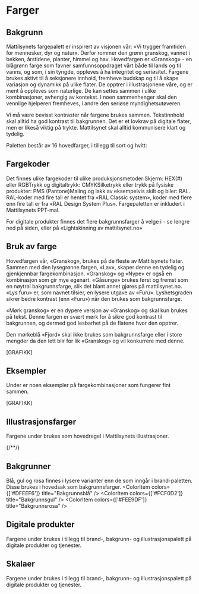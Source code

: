 
<Meta title="Identitet/Farger" />

# Farger

## Bakgrunn

Mattilsynets fargepalett er inspirert av visjonen vår: «Vi trygger framtiden for mennesker, dyr og natur». Derfor rommer den grønn granskog, vannet i bekken, årstidene, planter, himmel og hav. Hovedfargen er «Granskog» - en blågrønn farge som favner samfunnsoppdraget vårt både til lands og til vanns, og som, i sin tyngde, oppleves å ha integritet og seriøsitet. Fargene brukes aktivt til å seksjonere innhold, fremheve budskap og til å skape variasjon og dynamikk på ulike flater. De opptrer i illustrasjonene våre, og er ment å oppleves som naturlige. De kan settes sammen i ulike kombinasjoner, avhengig av kontekst. I noen sammenhenger skal den vennlige hjelperen fremheves, i andre den seriøse myndighetsutøveren.

Vi må være bevisst kontraster når fargene brukes sammen. Tekstinnhold skal alltid ha god kontrast til bakgrunnen. Det er et lovkrav på digitale flater, men er likeså viktig på trykte. Mattilsynet skal alltid kommunisere klart og tydelig. 

Paletten består av 16 hovedfarger, i tillegg til sort og hvitt:
 
<ColorPalette>
  <ColorItem colors={["#054449"]} title="Granskog" subtitle="Logo- og hovedfarge" />
  <ColorItem colors={["#153F7B"]} title="Fjord" subtitle="Skal ikke brukes som bakgrunn" />
  <ColorItem colors={["#DA573B"]} title="Rognebær" subtitle="Skal ikke brukes som bakgrunn" />
  <ColorItem colors={["#F9CC76"]} title="Sommerdag" subtitle="Brukes mest til beredskap" />
  <ColorItem colors={["#68B096"]} title="Furu" />
  <ColorItem colors={["#9ECCED"]} title="Himmel" />
  <ColorItem colors={["#F9C4AA"]} title="Nype" />
  <ColorItem colors={["#F8DE9C"]} title="Solstreif" />
  <ColorItem colors={["#B4CEA0"]} title="Lind" subtitle="Brukes mest til illustrasjon" />
  <ColorItem colors={["#CDE5F2"]} title="Bekk" />
  <ColorItem colors={["#F4ECE6"]} title="Sand" />
  <ColorItem colors={["#FAF6F3"]} title="Gåsunge" subtitle=" Brukes mest til bakgrunn" />
  <ColorItem colors={["#032C30"]} title="Mørk granskog" subtitle="Brukes mest til tekst" />
  <ColorItem colors={["#9BCAB9"]} title="Lys furu" />
  <ColorItem colors={["#E2F1DF"]} title="Lav" subtitle=" Brukes mest til bakgrunn" />
  <ColorItem colors={["#ABE1CD"]} title="Brevann" subtitle=" Brukes i små mengder som popp-farge" />
  <ColorItem colors={["#000000"]} title="Sort" />
  <ColorItem colors={["#ffffff"]} title="Hvit" />
</ColorPalette>

## Fargekoder
Det finnes ulike fargekoder til ulike produksjonsmetoder:Skjerm: HEX(#) eller RGBTrykk og digitaltrykk: CMYKSilketrykk eller trykk på fysiske produkter: PMS (Pantone)Maling og lakk av eksempelvis skilt og biler: RAL. RAL-koder med fire tall er hentet fra «RAL Classic system», koder med flere enn fire tall er fra «RAL Design System Plus».
Fargepaletten er inkludert i Mattilsynets PPT-mal.

For digitale produkter finnes det flere bakgrunnsfarger å velge i - se lengre ned på siden, eller på «Lightskinning av mattilsynet.no»

## Bruk av farge
Hovedfargen vår, «Granskog», brukes på de fleste av Mattilsynets flater. Sammen med den lysegrønne fargen, «Lav», skaper denne en tydelig og gjenkjennbar fargekombinasjon. «Granskog» og «Nype» er også en kombinasjon som gir mye egenart. «Gåsunge» brukes først og fremst som en nøytral bakgrunnsfarge, slik det blant annet gjøres på mattilsynet.no. «Lys furu» er, som navnet tilsier, en lysere utgave av «Furu». Lyshetsgraden sikrer bedre kontrast (enn «Furu») når den brukes som bakgrunnsfarge.

«Mørk granskog» er en dypere versjon av «Granskog» og skal kun brukes på tekst. Denne fargen er svært mørk for å sikre god kontrast til bakgrunnen, og dermed god lesbarhet på de flatene hvor den opptrer.

Den mørkeblå «Fjord» skal ikke brukes som bakgrunnsfarge eller i store mengder da den lett blir for lik «Granskog» og vil konkurrere med denne.

[GRAFIKK]

## Eksempler
Under er noen eksempler på fargekombinasjoner som fungerer fint sammen.

[GRAFIKK]

## Illustrasjonsfarger

Fargene under brukes som hovedregel i Mattilsynets illustrasjoner.

<ColorPalette>
  <ColorItem colors={['#F8E0D8']} title="Hudtone, lysest" />
  <ColorItem colors={['#C58F79']} title="Hudtone, mellom" />
  <ColorItem colors={['#7F433B']} title="Hud og hår, mørk" />
  <ColorItem colors={['#ED9A32']} title="Hår, gylden" />
  <ColorItem colors={['#1E1A28']} title="Hår, mørk" />
  <ColorItem colors={['#1D57AA']} title="Klær, mellomblå" subtitle="Brukes som alternativ til Fjord på mørke flater" />
</ColorPalette>
{/*<Colors :values="[
  { hex: '#F8E0D8', name: 'Hudtone, lysest' },
  { hex: '#C58F79', name: 'Hudtone, mellom' },
  { hex: '#7F433B', name: 'Hud og hår, mørk' },
  { hex: '#ED9A32', name: 'Hår, gylden' },
  { hex: '#1E1A28', name: 'Hår, mørk' },
  { hex: '#1D57AA', name: 'Klær, mellomblå', desc: 'Brukes som alternativ til Fjord på mørke flater' }
]" />*/}

## Bakgrunner

Blå, gul og rosa finnes i lysere varianter enn de som inngår i brand-paletten. Disse brukes i hovedsak som bakgrunnsfarger.
<ColorPalette>
  <ColorItem colors={['#DFEEF6']} title="Bakgrunnsblå" />
  <ColorItem colors={['#FCF0D2']} title="Bakgrunnsgul" />
  <ColorItem colors={['#FEE9DF']} title="Bakgrunnsrosa" />
</ColorPalette>

## Digitale produkter

Fargene under brukes i tillegg til brand-, bakgrunn- og illustrasjonspalett på digitale produkter og tjenester.

<ColorPalette>
  <ColorItem colors={['#3C725E']} title="Mørk furu" />
  <ColorItem colors={['#116E6B']} title="Havdyp" />
  <ColorItem colors={['#92301C']} title="Inforød" />
  <ColorItem colors={['#539D82']} title="Infogrønn" />
  <ColorItem colors={['#F1BE3C']} title="Infogul" />
</ColorPalette>

## Skalaer

Fargene under brukes i tillegg til brand-, bakgrunn- og illustrasjonspalett på digitale produkter og tjenester.

<ColorPalette>
  <ColorItem colors={['#F3F8F1']} title="Grønn 100" />
  <ColorItem colors={['#E2F1DF']} title="Grønn 200" subtitle="Lav" />
  <ColorItem colors={['#D3E8E0']} title="Grønn 300" subtitle="Brukes på hover" />
  <ColorItem colors={['#BCDCD0']} title="Grønn 400" subtitle="Brukes på active" />
  <ColorItem colors={['#9BCAB9']} title="Grønn 500" subtitle="Lys furu" />
  <ColorItem colors={['#539D82']} title="Grønn 600" subtitle="Infogrønn" />
  <ColorItem colors={['#116E6B']} title="Grønn 700" subtitle="Havdyp" />
  <ColorItem colors={['#054449']} title="Grønn 800" subtitle="Granskog" />
  <ColorItem colors={['#032C30']} title="Grønn 900" subtitle="Mørk granskog" />
</ColorPalette>

<ColorPalette>
  <ColorItem colors={['#DFEEF6']} title="Blå 100" subtitle="Bakgrunnsblå" />
  <ColorItem colors={['#CDE5F2']} title="Blå 200" subtitle="Bekk" />
  <ColorItem colors={['#9ECCED']} title="Blå 300" subtitle="Himmel" />
  <ColorItem colors={['#7BBCEB']} title="Blå 400" />
  <ColorItem colors={['#5896D5']} title="Blå 500" />
  <ColorItem colors={['#1D57AA']} title="Blå 600" subtitle="Mellomblå" />
  <ColorItem colors={['#153F7B']} title="Blå 700" subtitle="Fjord" />
  <ColorItem colors={['#103160']} title="Blå 800" />
  <ColorItem colors={['#07162C']} title="Blå 900" />
</ColorPalette>